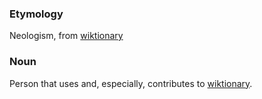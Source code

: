 ===Etymology===
Neologism, from [[wiktionary]]
===Noun===
Person that uses and, especially, contributes to [[wiktionary]].